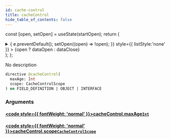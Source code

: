 ```yaml
---
id: cache-control
title: cacheControl
hide_table_of_contents: false
---
```






const [open, setOpen] = useState(startOpen);
return (
<details {...(open ? { open: true } : {})} className="details" style={{ border:'none', boxShadow:'none', background:'var(--ifm-background-color)' }}>
<summary
onClick={(e) => {
e.preventDefault();
setOpen((open) => !open);
}}
style={{ listStyle:'none' }} >
{open ? dataOpen : dataClose}
</summary>
{open && children}
</details>
);
};

No description

```graphql
directive @cacheControl(
  maxAge: Int
  scope: CacheControlScope
) on FIELD_DEFINITION | OBJECT | INTERFACE
```

### Arguments

#### [<code style={{ fontWeight: 'normal' }}>cacheControl.<b>maxAge</b></code>](#)<Bullet />[`Int`](../../../docs/schema/scalars/int) <Badge class="secondary" text="scalar"/>

>

#### [<code style={{ fontWeight: 'normal' }}>cacheControl.<b>scope</b></code>](#)<Bullet />[`CacheControlScope`](../../../docs/schema/enums/cache-control-scope) <Badge class="secondary" text="enum"/>

>
